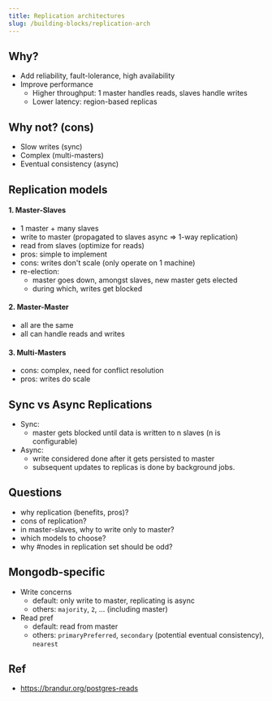 ```yaml
---
title: Replication architectures
slug: /building-blocks/replication-arch
---
```


## Why?

- Add reliability, fault-lolerance, high availability
- Improve performance
  - Higher throughput: 1 master handles reads, slaves handle writes
  - Lower latency: region-based replicas

## Why not? (cons)

- Slow writes (sync)
- Complex (multi-masters)
- Eventual consistency (async)

## Replication models

#### 1. Master-Slaves

- 1 master + many slaves
- write to master (propagated to slaves async => 1-way replication)
- read from slaves (optimize for reads)
- pros: simple to implement
- cons: writes don't scale (only operate on 1 machine)
- re-election:
  - master goes down, amongst slaves, new master gets elected
  - during which, writes get blocked

#### 2. Master-Master

- all are the same
- all can handle reads and writes

#### 3. Multi-Masters

- cons: complex, need for conflict resolution
- pros: writes do scale

## Sync vs Async Replications

- Sync:
  - master gets blocked until data is written to n slaves (n is configurable)
- Async:
  - write considered done after it gets persisted to master
  - subsequent updates to replicas is done by background jobs.

## Questions

- why replication (benefits, pros)?
- cons of replication?
- in master-slaves, why to write only to master?
- which models to choose?
- why #nodes in replication set should be odd?

## Mongodb-specific

- Write concerns
  - default: only write to master, replicating is async
  - others: `majority`, `2`, ... (including master)
- Read pref
  - default: read from master
  - others: `primaryPreferred`, `secondary` (potential eventual consistency), `nearest`

## Ref

- https://brandur.org/postgres-reads
